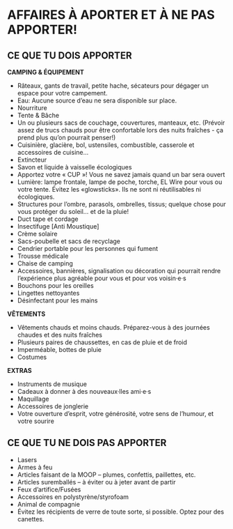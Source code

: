 # AFFAIRES À APORTER ET À NE PAS APPORTER! {-}

<h2><span>CE QUE TU DOIS APPORTER</span></h2>

**CAMPING & ÉQUIPEMENT** 

* Râteaux, gants de travail, petite hache, sécateurs pour dégager un espace pour votre campement.  
* Eau: Aucune source d’eau ne sera disponible sur  place. 
* Nourriture 
* Tente & Bâche 
* Un ou plusieurs sacs de couchage, couvertures, manteaux, etc. (Prévoir assez de trucs chauds pour être confortable lors des nuits fraîches - ça prend plus qu’on pourrait penser!)  
* Cuisinière, glacière, bol, ustensiles, combustible, casserole et accessoires de cuisine… 
* Extincteur 
* Savon et liquide à vaisselle écologiques 
* Apportez votre « CUP »! Vous ne savez jamais quand un bar sera ouvert 
* Lumière: lampe frontale, lampe de poche, torche,  EL Wire pour vous ou votre tente. Évitez les  «glowsticks». Ils ne sont ni réutilisables ni écologiques. 
* Structures pour l'ombre, parasols, ombrelles, tissus; quelque chose pour vous protéger du soleil…  et de la pluie! 
* Duct tape et cordage 
* Insectifuge [Anti Moustique] 
* Crème solaire 
* Sacs-poubelle et sacs de recyclage 
* Cendrier portable pour les personnes qui fument 
* Trousse médicale 
* Chaise de camping 
* Accessoires, bannières, signalisation ou décoration qui pourrait rendre l’expérience plus agréable pour vous et pour vos voisin·e·s 
* Bouchons pour les oreilles 
* Lingettes nettoyantes 
* Désinfectant pour les mains


**VÊTEMENTS**

* Vêtements chauds et moins chauds. Préparez-vous à des journées chaudes et des nuits fraîches 
* Plusieurs paires de chaussettes, en cas de pluie et de froid 
* Imperméable, bottes de pluie 
* Costumes 


**EXTRAS**

* Instruments de musique 
* Cadeaux à donner à des nouveaux·lles ami·e·s 
* Maquillage 
* Accessoires de jonglerie 
* Votre ouverture d’esprit, votre générosité, votre sens de l’humour, et votre sourire 

<h2><span> CE QUE TU NE DOIS PAS APPORTER </span></h2>  

* Lasers
* Armes à feu 
* Articles faisant de la MOOP – plumes, confettis,  paillettes, etc. 
* Articles suremballés – à éviter ou à jeter avant de partir 
* Feux d’artifice/Fusées 
* Accessoires en polystyrène/styrofoam 
* Animal de compagnie 
* Évitez les récipients de verre de toute sorte, si possible. Optez pour des canettes. 

